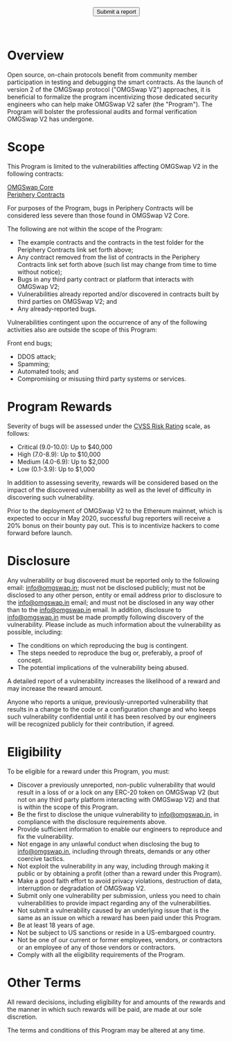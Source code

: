 

<BG />

<div style={{maxWidth: '650px', margin: '0px auto'}}>
<Title>OMGSwap V2 Bug Bounty</Title>

<center>
  <Button style={{color: 'white'}} href="mailto:info@omgswap.in">
    Submit a report
  </Button>
</center>
<br/>
<br/>


# Overview

Open source, on-chain protocols benefit from community member participation in testing and debugging the smart contracts. As the launch of version 2 of the OMGSwap protocol ("OMGSwap V2") approaches, it is beneficial to formalize the program incentivizing those dedicated security engineers who can help make OMGSwap V2 safer (the "Program"). The Program will bolster the professional audits and formal verification OMGSwap V2 has undergone.

# Scope

This Program is limited to the vulnerabilities affecting OMGSwap V2 in the following contracts:

[OMGSwap Core](https://github.com/Uniswap/uniswap-v2-core) <br/>
[Periphery Contracts](https://github.com/Uniswap/uniswap-v2-periphery)

For purposes of the Program, bugs in Periphery Contracts will be considered less severe than those found in OMGSwap V2 Core.

The following are not within the scope of the Program:

- The example contracts and the contracts in the test folder for the Periphery Contracts link set forth above;
- Any contract removed from the list of contracts in the Periphery Contracts link set forth above (such list may change from time to time without notice);
- Bugs in any third party contract or platform that interacts with OMGSwap V2;
- Vulnerabilities already reported and/or discovered in contracts built by third parties on OMGSwap V2; and
- Any already-reported bugs.

Vulnerabilities contingent upon the occurrence of any of the following activities also are outside the scope of this Program:

Front end bugs;
- DDOS attack;
- Spamming;
- Automated tools; and
- Compromising or misusing third party systems or services.


# **Program Rewards**

Severity of bugs will be assessed under the [CVSS Risk Rating](https://www.first.org/cvss/calculator/3.0) scale, as follows:

- Critical (9.0-10.0): Up to $40,000
- High (7.0-8.9): Up to $10,000
- Medium (4.0-6.9): Up to $2,000
- Low (0.1-3.9): Up to $1,000

In addition to assessing severity, rewards will be considered based on the impact of the discovered vulnerability as well as the level of difficulty in discovering such vulnerability.

Prior to the deployment of OMGSwap V2 to the Ethereum mainnet, which is expected to occur in May 2020, successful bug reporters will receive a 20% bonus on their bounty pay out. This is to incentivize hackers to come forward before launch.


# **Disclosure**

Any vulnerability or bug discovered must be reported only to the following email: [info@omgswap.in](mailto:info@omgswap.in); must not be disclosed publicly; must not be disclosed to any other person, entity or email address prior to disclosure to the info@omgswap.in email; and must not be disclosed in any way other than to the info@omgswap.in email.  In addition, disclosure to info@omgswap.in must be made promptly following discovery of the vulnerability.
Please include as much information about the vulnerability as possible, including:

- The conditions on which reproducing the bug is contingent.
- The steps needed to reproduce the bug or, preferably, a proof of concept.
- The potential implications of the vulnerability being abused.

A detailed report of a vulnerability increases the likelihood of a reward and may increase the reward amount.

Anyone who reports a unique, previously-unreported vulnerability that results in a change to the code or a configuration change and who keeps such vulnerability confidential until it has been resolved by our engineers will be recognized publicly for their contribution, if agreed.


# **Eligibility**

To be eligible for a reward under this Program, you must:
- Discover a previously unreported, non-public vulnerability that would result in a loss of or a lock on any ERC-20 token on OMGSwap V2 (but not on any third party platform interacting with OMGSwap V2) and that is within the scope of this Program.
- Be the first to disclose the unique vulnerability to info@omgswap.in, in compliance with the disclosure requirements above.
- Provide sufficient information to enable our engineers to reproduce and fix the vulnerability.
- Not engage in any unlawful conduct when disclosing the bug to info@omgswap.in, including through threats, demands or any other coercive tactics.
- Not exploit the vulnerability in any way, including through making it public or by obtaining a profit (other than a reward under this Program).
- Make a good faith effort to avoid privacy violations, destruction of data, interruption or degradation of OMGSwap V2.
- Submit only one vulnerability per submission, unless you need to chain vulnerabilities to provide impact regarding any of the vulnerabilities.
- Not submit a vulnerability caused by an underlying issue that is the same as an issue on which a reward has been paid under this Program.
- Be at least 18 years of age.
- Not be subject to US sanctions or reside in a US-embargoed country.
- Not be one of our current or former employees, vendors, or contractors or an employee of any of those vendors or contractors.
- Comply with all the eligibility requirements of the Program.


# **Other Terms**

All reward decisions, including eligibility for and amounts of the rewards and the manner in which such rewards will be paid, are made at our sole discretion.

The terms and conditions of this Program may be altered at any time.


<br/>
<br/>
<br/>

</div>
